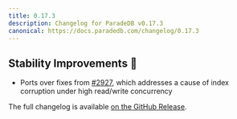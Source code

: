 ```yaml
---
title: 0.17.3
description: Changelog for ParadeDB v0.17.3
canonical: https://docs.paradedb.com/changelog/0.17.3
---
```


## Stability Improvements 💪

- Ports over fixes from [#2927](https://github.com/paradedb/paradedb/pull/2927), which addresses a cause of index corruption under high read/write concurrency

The full changelog is available [on the GitHub Release](https://github.com/paradedb/paradedb/releases/tag/v0.17.3).

